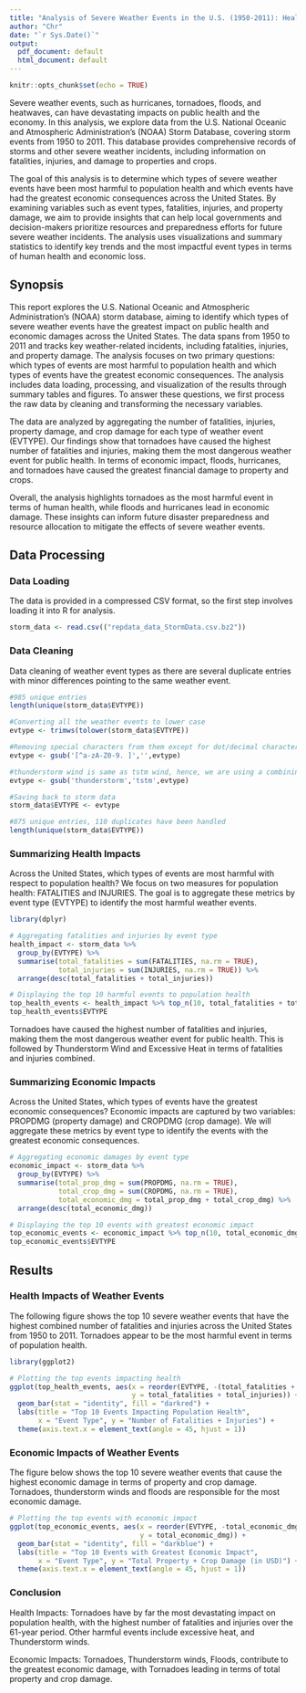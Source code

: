 ```yaml
---
title: "Analysis of Severe Weather Events in the U.S. (1950-2011): Health and Economic Impacts"
author: "Chr"
date: "`r Sys.Date()`"
output:
  pdf_document: default
  html_document: default
---
```


```r
knitr::opts_chunk$set(echo = TRUE)
```



Severe weather events, such as hurricanes, tornadoes, floods, and heatwaves, can have devastating impacts on public health and the economy. In this analysis, we explore data from the U.S. National Oceanic and Atmospheric Administration’s (NOAA) Storm Database, covering storm events from 1950 to 2011. This database provides comprehensive records of storms and other severe weather incidents, including information on fatalities, injuries, and damage to properties and crops.

The goal of this analysis is to determine which types of severe weather events have been most harmful to population health and which events have had the greatest economic consequences across the United States. By examining variables such as event types, fatalities, injuries, and property damage, we aim to provide insights that can help local governments and decision-makers prioritize resources and preparedness efforts for future severe weather incidents. The analysis uses visualizations and summary statistics to identify key trends and the most impactful event types in terms of human health and economic loss.


## Synopsis

This report explores the U.S. National Oceanic and Atmospheric Administration’s (NOAA) storm database, aiming to identify which types of severe weather events have the greatest impact on public health and economic damages across the United States. The data spans from 1950 to 2011 and tracks key weather-related incidents, including fatalities, injuries, and property damage. The analysis focuses on two primary questions: which types of events are most harmful to population health and which types of events have the greatest economic consequences. The analysis includes data loading, processing, and visualization of the results through summary tables and figures. To answer these questions, we first process the raw data by cleaning and transforming the necessary variables.

The data are analyzed by aggregating the number of fatalities, injuries, property damage, and crop damage for each type of weather event (EVTYPE). Our findings show that tornadoes have caused the highest number of fatalities and injuries, making them the most dangerous weather event for public health. In terms of economic impact, floods, hurricanes, and tornadoes have caused the greatest financial damage to property and crops.

Overall, the analysis highlights tornadoes as the most harmful event in terms of human health, while floods and hurricanes lead in economic damage. These insights can inform future disaster preparedness and resource allocation to mitigate the effects of severe weather events.

## Data Processing

### Data Loading

The data is provided in a compressed CSV format, so the first step involves loading it into R for analysis.


```r
storm_data <- read.csv(("repdata_data_StormData.csv.bz2"))

```

### Data Cleaning

Data cleaning of weather event types as there are several duplicate entries with minor differences pointing to the same weather event.

```r
#985 unique entries
length(unique(storm_data$EVTYPE))

#Converting all the weather events to lower case
evtype <- trimws(tolower(storm_data$EVTYPE))

#Removing special characters from them except for dot/decimal character.
evtype <- gsub('[^a-zA-Z0-9. ]','',evtype)

#thunderstorm wind is same as tstm wind, hence, we are using a combining them
evtype <- gsub('thunderstorm','tstm',evtype)

#Saving back to storm data
storm_data$EVTYPE <- evtype

#875 unique entries, 110 duplicates have been handled
length(unique(storm_data$EVTYPE))

```

### Summarizing Health Impacts
Across the United States, which types of events are most harmful with respect to population health?
We focus on two measures for population health: FATALITIES and INJURIES. The goal is to aggregate these metrics by event type (EVTYPE) to identify the most harmful weather events.


```r

library(dplyr)

# Aggregating fatalities and injuries by event type
health_impact <- storm_data %>%
  group_by(EVTYPE) %>%
  summarise(total_fatalities = sum(FATALITIES, na.rm = TRUE),
            total_injuries = sum(INJURIES, na.rm = TRUE)) %>%
  arrange(desc(total_fatalities + total_injuries))

# Displaying the top 10 harmful events to population health
top_health_events <- health_impact %>% top_n(10, total_fatalities + total_injuries)
top_health_events$EVTYPE

```
Tornadoes have caused the highest number of fatalities and injuries, making them the most dangerous weather event for public health. This is followed by Thunderstorm Wind and Excessive Heat in terms of fatalities and injuries combined.


### Summarizing Economic Impacts
Across the United States, which types of events have the greatest economic consequences?
Economic impacts are captured by two variables: PROPDMG (property damage) and CROPDMG (crop damage). We will aggregate these metrics by event type to identify the events with the greatest economic consequences.

```r

# Aggregating economic damages by event type
economic_impact <- storm_data %>%
  group_by(EVTYPE) %>%
  summarise(total_prop_dmg = sum(PROPDMG, na.rm = TRUE),
            total_crop_dmg = sum(CROPDMG, na.rm = TRUE),
            total_economic_dmg = total_prop_dmg + total_crop_dmg) %>%
  arrange(desc(total_economic_dmg))

# Displaying the top 10 events with greatest economic impact
top_economic_events <- economic_impact %>% top_n(10, total_economic_dmg)
top_economic_events$EVTYPE

```



## Results

### Health Impacts of Weather Events
The following figure shows the top 10 severe weather events that have the highest combined number of fatalities and injuries across the United States from 1950 to 2011. Tornadoes appear to be the most harmful event in terms of population health.

```r
library(ggplot2)

# Plotting the top events impacting health
ggplot(top_health_events, aes(x = reorder(EVTYPE, -(total_fatalities + total_injuries)), 
                              y = total_fatalities + total_injuries)) +
  geom_bar(stat = "identity", fill = "darkred") +
  labs(title = "Top 10 Events Impacting Population Health", 
       x = "Event Type", y = "Number of Fatalities + Injuries") +
  theme(axis.text.x = element_text(angle = 45, hjust = 1))

```


### Economic Impacts of Weather Events
The figure below shows the top 10 severe weather events that cause the highest economic damage in terms of property and crop damage. Tornadoes, thunderstorm winds and floods are responsible for the most economic damage.

```r
# Plotting the top events with economic impact
ggplot(top_economic_events, aes(x = reorder(EVTYPE, -total_economic_dmg), 
                                y = total_economic_dmg)) +
  geom_bar(stat = "identity", fill = "darkblue") +
  labs(title = "Top 10 Events with Greatest Economic Impact", 
       x = "Event Type", y = "Total Property + Crop Damage (in USD)") +
  theme(axis.text.x = element_text(angle = 45, hjust = 1))

```

### Conclusion
Health Impacts: Tornadoes have by far the most devastating impact on population health, with the highest number of fatalities and injuries over the 61-year period. Other harmful events include excessive heat, and Thunderstorm winds.

Economic Impacts: Tornadoes, Thunderstorm winds, Floods, contribute to the greatest economic damage, with Tornadoes leading in terms of total property and crop damage.
